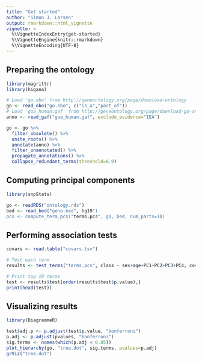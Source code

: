 ```yaml
---
title: "Get started"
author: "Simon J. Larsen"
output: rmarkdown::html_vignette
vignette: >
  %\VignetteIndexEntry{get-started}
  %\VignetteEngine{knitr::rmarkdown}
  %\VignetteEncoding{UTF-8}
---
```


## Preparing the ontology

```r
library(magrittr)
library(higana)

# Load 'go.obo' from http://geneontology.org/page/download-ontology
go <- read_obo("go.obo", c("is_a","part_of"))
# Load 'goa_human.gaf' from http://geneontology.org/page/download-go-annotations
anno <- read_gaf("goa_human.gaf", exclude_evidence="IEA")

go <- go %>%
  filter_obsolete() %>%
  unite_roots() %>%
  annotate(anno) %>%
  filter_unannotated() %>%
  propagate_annotations() %>%
  collapse_redundant_terms(threshold=0.9)
```

## Computing principal components

```r
library(snpStats)

go <- readRDS("ontology.rds")
bed <- read_bed("geno.bed", hg19")
pcs <- compute_term_pcs("terms.pcs", go, bed, num_parts=10)
```

## Performing association tests

```r
covars <- read.table("covars.tsv")

# Test each term
results <- test_terms("terms.pcs", class ~ sex+age+PC1+PC2+PC3+PC4, covars, go, family=binomial("logit"))

# Print top 10 terms
test <- results$test[order(results$test$p.value),]
print(head(test))
```

## Visualizing results

```r
library(DiagrammeR)

test$adj.p <- p.adjust(test$p.value, "bonferroni")
p.adj <- p.adjust(pvalues, "bonferroni")
sig.terms <- names(which(p.adj < 0.05))
plot_hierarchy(go, "tree.dot", sig.terms, pvalues=p.adj)
grViz("tree.dot")
```
